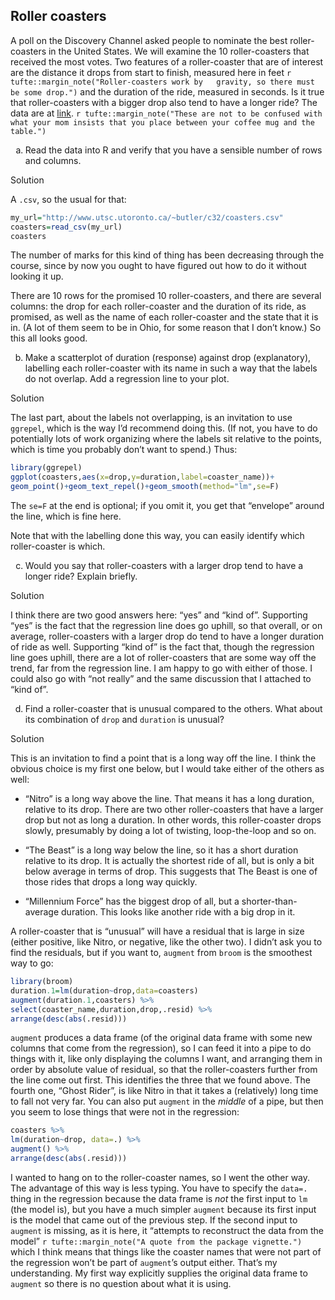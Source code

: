 ##  Roller coasters


 A poll on the Discovery Channel asked people to nominate the
best roller-coasters in the United States. We will examine the 10
roller-coasters that received the most votes. Two features of a
roller-coaster that are of interest are the distance it drops from
start to finish, measured here in feet
`r tufte::margin_note("Roller-coasters work by   gravity, so there must be some drop.")` and the duration of the ride,
measured in seconds. Is it true that roller-coasters with a bigger
drop also tend to have a longer ride? The data are at
[link](http://www.utsc.utoronto.ca/~butler/c32/coasters.csv).
`r tufte::margin_note("These are not to be confused with what your mom insists that you place between your coffee mug and the table.")`



(a) Read the data into R and verify that you have a sensible
number of rows and columns.


Solution


A `.csv`, so the usual for that:

```r
my_url="http://www.utsc.utoronto.ca/~butler/c32/coasters.csv"
coasters=read_csv(my_url)
coasters
```

 

The number of marks for this kind of thing has been decreasing through
the course, since by now you ought to have figured out how to do it
without looking it up.

There are 10 rows for the promised 10 roller-coasters, and there are
several columns: the drop for each roller-coaster and the duration of
its ride, as promised, as well as the name of each roller-coaster and the state
that it is in. (A lot of them seem to be in Ohio, for some reason that
I don't know.) So this all looks good.



(b) Make a scatterplot of duration (response) against drop
(explanatory), labelling each roller-coaster with its name in such a
way that the labels do not overlap. Add a regression line to your plot.


Solution


The last part, about the labels not overlapping, is an
invitation to use `ggrepel`, which is the way I'd
recommend doing this. (If not, you have to do potentially lots
of work organizing where the labels sit relative to the points,
which is time you probably don't want to spend.) Thus:
```r
library(ggrepel)
ggplot(coasters,aes(x=drop,y=duration,label=coaster_name))+
geom_point()+geom_text_repel()+geom_smooth(method="lm",se=F)
```

       

The `se=F` at the end is optional; if you omit it, you get that
"envelope" around the line, which is fine here.

Note that with the labelling done this way, you can easily identify
which roller-coaster is which.



(c) Would you say that roller-coasters with a larger drop tend
to have a longer ride? Explain briefly.


Solution


I think there are two good answers here: "yes" and "kind of".
Supporting "yes" is the fact that the regression line does go
uphill, so that overall, or on average, roller-coasters with a
larger drop do tend to have a longer duration of ride as well.
Supporting "kind of" is the fact that, though the regression
line goes uphill, there are a lot of roller-coasters that are
some way off the trend, far from the regression line.
I am happy to go with either of those. I could also go with
"not really" and the same discussion that I attached to 
"kind of". 



(d) Find a roller-coaster that is unusual compared to the
others. What about its combination of `drop` and
`duration` is unusual?


Solution


This is an invitation to find a point that is a long way off the
line. I think the obvious choice is my first one below, but I
would take either of the others as well:


* "Nitro" is a long way above the line. That means it has
a long duration, relative to its drop. There are two other
roller-coasters that have a larger drop but not as long a
duration. In other words, this roller-coaster drops slowly,
presumably by doing a lot of twisting, loop-the-loop and so on.

* "The Beast" is a long way below the line, so it has a
short duration relative to its drop. It is actually the
shortest ride of all, but is only a bit below average in terms
of drop. This suggests that The Beast is one of those rides
that drops a long way quickly.

* "Millennium Force" has the biggest drop of all, but a
shorter-than-average duration. This looks like another ride
with a big drop in it.

A roller-coaster that is "unusual" will have a residual that
is large in size (either positive, like Nitro, or negative, like
the other two). I didn't ask you to find the residuals, but if
you want to, `augment` from `broom` is the
smoothest way to go:
```r
library(broom)
duration.1=lm(duration~drop,data=coasters) 
augment(duration.1,coasters) %>%
select(coaster_name,duration,drop,.resid) %>%
arrange(desc(abs(.resid)))
```

       

`augment` produces a data frame (of the original data frame
with some new columns that come from the regression), so I can feed it
into a pipe to do things with it, like only displaying the columns I
want, and arranging them in order by absolute value of residual, so
that the roller-coasters further from the line come out first. This
identifies the three that we found above. The fourth one, "Ghost Rider", 
is like Nitro in that it takes a (relatively) long time to
fall not very far.
You can also put `augment` in the *middle* of a pipe, but then
you seem to lose things that were not in the regression:

```r
coasters %>%
lm(duration~drop, data=.) %>%
augment() %>%
arrange(desc(abs(.resid)))
```

 

I wanted to hang on to the roller-coaster names, so I went the other
way. The advantage of this way is less typing. You have to specify the
`data=.` thing in the regression because the data frame is
*not* the first input to `lm` (the model is), but you have
a much simpler `augment` because its first input is the model
that came out of the previous step. If the second input to
`augment` is missing, as it is here, it "attempts to reconstruct the data from the model"
`r tufte::margin_note("A quote from the package vignette.")` 
which I think means that things like the coaster names that
were not part of the regression won't be part of `augment`'s
output either. That's my understanding. My first way explicitly
supplies the original data frame to `augment` so there is no
question about what it is using.




